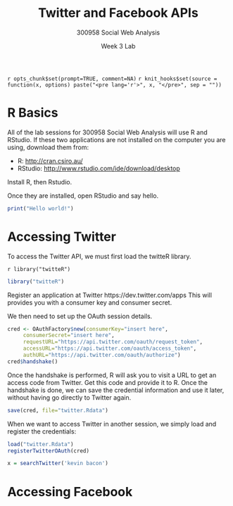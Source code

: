% Twitter and Facebook APIs 
% 300958 Social Web Analysis 
% Week 3 Lab

`r opts_chunk$set(prompt=TRUE, comment=NA)`
`r knit_hooks$set(source = function(x, options) paste("<pre lang='r'>", x, "</pre>", sep = ""))`

# R Basics

All of the lab sessions for 300958 Social Web Analysis will use R and
RStudio. If these two applications are not installed on the computer
you are using, download them from:

- R: [http://cran.csiro.au/](http://cran.csiro.au/)
- RStudio: [http://www.rstudio.com/ide/download/desktop](http://www.rstudio.com/ide/download/desktop)

Install R, then Rstudio.

Once they are installed, open RStudio and say hello.
```r
print("Hello world!")
```

# Accessing Twitter

To access the Twitter API, we must first load the twitteR library.

`r library("twitteR")`
```r
library("twitteR")
```

Register an application at Twitter
https://dev.twitter.com/apps
This will provides you with a consumer key and consumer secret.

We then need to set up the OAuth session details.

```.r
cred <- OAuthFactory$new(consumerKey="insert here",
     consumerSecret="insert here",
     requestURL="https://api.twitter.com/oauth/request_token",
     accessURL="https://api.twitter.com/oauth/access_token",
     authURL="https://api.twitter.com/oauth/authorize")
cred$handshake()
```

Once the handshake is performed, R will ask you to visit a URL to get
an access code from Twitter. Get this code and provide it to R.
Once the handshake is done, we can save the credential information
and use it later, without having go directly to Twitter again.

```.r
save(cred, file="twitter.Rdata")
```

When we want to access Twitter in another session, we simply load and
register the credentials:
```.r
load("twitter.Rdata")
registerTwitterOAuth(cred)
```


```.r
x = searchTwitter('kevin bacon')
```

# Accessing Facebook

